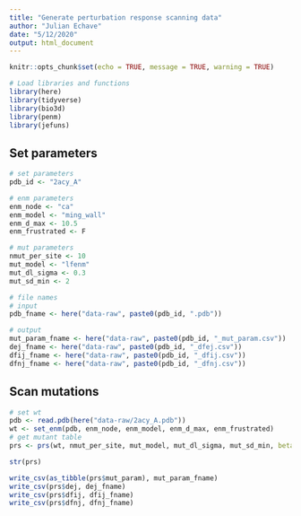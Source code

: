 ```yaml
---
title: "Generate perturbation response scanning data"
author: "Julian Echave"
date: "5/12/2020"
output: html_document
---
```


```r
knitr::opts_chunk$set(echo = TRUE, message = TRUE, warning = TRUE)
```


```r
# Load libraries and functions
library(here)
library(tidyverse)
library(bio3d)
library(penm)
library(jefuns)
```

## Set parameters

```r
# set parameters
pdb_id <- "2acy_A"

# enm parameters
enm_node <- "ca"
enm_model <- "ming_wall"
enm_d_max <- 10.5
enm_frustrated <- F

# mut parameters
nmut_per_site <- 10
mut_model <- "lfenm"
mut_dl_sigma <- 0.3
mut_sd_min <- 2

# file names
# input
pdb_fname <- here("data-raw", paste0(pdb_id, ".pdb"))

# output
mut_param_fname <- here("data-raw", paste0(pdb_id, "_mut_param.csv"))
dej_fname <- here("data-raw", paste0(pdb_id, "_dfej.csv"))
dfij_fname <- here("data-raw", paste0(pdb_id, "_dfij.csv"))
dfnj_fname <- here("data-raw", paste0(pdb_id, "_dfnj.csv"))
```


## Scan mutations

```r
# set wt
pdb <- read.pdb(here("data-raw/2acy_A.pdb"))
wt <- set_enm(pdb, enm_node, enm_model, enm_d_max, enm_frustrated)
# get mutant table
prs <- prs(wt, nmut_per_site, mut_model, mut_dl_sigma, mut_sd_min, beta = beta_boltzmann())

str(prs)
```

```r
write_csv(as_tibble(prs$mut_param), mut_param_fname)
write_csv(prs$dej, dej_fname)
write_csv(prs$dfij, dfij_fname)
write_csv(prs$dfnj, dfnj_fname)
```

